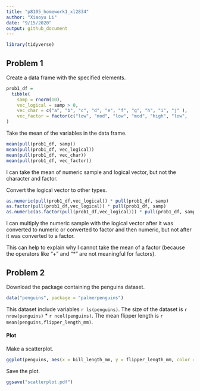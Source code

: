 ```yaml
---
title: "p8105_homework1_xl2834"
author: "Xiaoyu Li"
date: "9/15/2020"
output: github_document
---
```



```r
library(tidyverse)
```

## Problem 1

Create a data frame with the specified elements.
```r
prob1_df = 
  tibble(
    samp = rnorm(10),
    vec_logical = samp > 0,
    vec_char = c("a", "b", "c", "d", "e", "f", "g", "h", "i", "j" ),
    vec_factor = factor(c("low", "mod", "low", "mod", "high", "low",                           "mod", "high", "high", "low"))
)
```


Take the mean of the variables in the data frame.
```r
mean(pull(prob1_df, samp))
mean(pull(prob1_df, vec_logical))
mean(pull(prob1_df, vec_char))
mean(pull(prob1_df, vec_factor))
```

I can take the mean of numeric sample and logical vector, but not the character and factor.

Convert the logical vector to other types.
```r
as.numeric(pull(prob1_df,vec_logical)) * pull(prob1_df, samp)
as.factor(pull(prob1_df,vec_logical)) * pull(prob1_df, samp)
as.numeric(as.factor(pull(prob1_df,vec_logical))) * pull(prob1_df, samp)
```

I can multiply the numeric sample with the logical vector after it was converted to numeric or converted to factor and then numeric, but not after it was converted to a factor. 

This can help to explain why I cannot take the mean of a factor (because the operators like "+" and "*" are not meaningful for factors).


## Problem 2

Download the package containing the penguins dataset.
```r
data("penguins", package = "palmerpenguins")
```

This dataset include variables `r ls(penguins)`.
The size of the dataset is `r nrow(penguins)` * `r ncol(penguins)`.
The mean flipper length is `r mean(penguins,flipper_length_mm)`.

#### Plot

Make a scatterplot.
```r
ggplot(penguins, aes(x = bill_length_mm, y = flipper_length_mm, color = species)) + geom_point()

```

Save the plot.
```r
ggsave("scatterplot.pdf")
```

